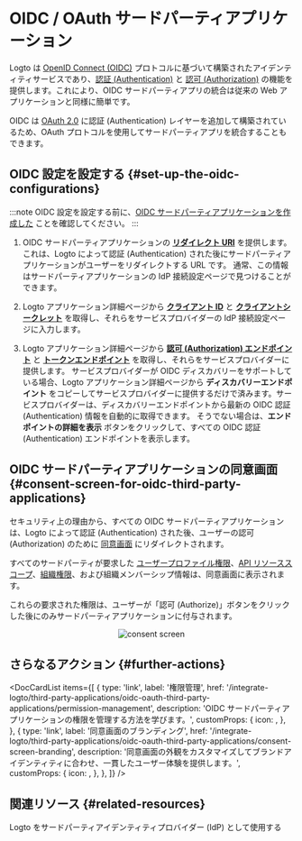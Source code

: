 

# OIDC / OAuth サードパーティアプリケーション

Logto は [OpenID Connect (OIDC)](https://auth.wiki/openid-connect) プロトコルに基づいて構築されたアイデンティティサービスであり、[認証 (Authentication)](https://auth.wiki/authentication) と [認可 (Authorization)](https://auth.wiki/authorization) の機能を提供します。これにより、OIDC サードパーティアプリの統合は従来の Web アプリケーションと同様に簡単です。

OIDC は [OAuth 2.0](https://auth.wiki/oauth-2.0) に認証 (Authentication) レイヤーを追加して構築されているため、OAuth プロトコルを使用してサードパーティアプリを統合することもできます。

## OIDC 設定を設定する \{#set-up-the-oidc-configurations}

:::note
OIDC 設定を設定する前に、[OIDC サードパーティアプリケーションを作成した](/quick-starts/third-party-oidc) ことを確認してください。
:::

1. OIDC サードパーティアプリケーションの [**リダイレクト URI**](/integrate-logto/application-data-structure#redirect-uris) を提供します。これは、Logto によって認証 (Authentication) された後にサードパーティアプリケーションがユーザーをリダイレクトする URL です。
   通常、この情報はサードパーティアプリケーションの IdP 接続設定ページで見つけることができます。

2. Logto アプリケーション詳細ページから [**クライアント ID**](/integrate-logto/application-data-structure#application-id) と [**クライアントシークレット**](/integrate-logto/application-data-structure#application-secret) を取得し、それらをサービスプロバイダーの IdP 接続設定ページに入力します。

3. Logto アプリケーション詳細ページから [**認可 (Authorization) エンドポイント**](/integrate-logto/application-data-structure#authorization-endpoint) と [**トークンエンドポイント**](/integrate-logto/application-data-structure#token-endpoint) を取得し、それらをサービスプロバイダーに提供します。
   サービスプロバイダーが OIDC ディスカバリーをサポートしている場合、Logto アプリケーション詳細ページから **ディスカバリーエンドポイント** をコピーしてサービスプロバイダーに提供するだけで済みます。サービスプロバイダーは、ディスカバリーエンドポイントから最新の OIDC 認証 (Authentication) 情報を自動的に取得できます。
   そうでない場合は、**エンドポイントの詳細を表示** ボタンをクリックして、すべての OIDC 認証 (Authentication) エンドポイントを表示します。

## OIDC サードパーティアプリケーションの同意画面 \{#consent-screen-for-oidc-third-party-applications}

セキュリティ上の理由から、すべての OIDC サードパーティアプリケーションは、Logto によって認証 (Authentication) された後、ユーザーの認可 (Authorization) のために [同意画面](/end-user-flows/consent-screen) にリダイレクトされます。

すべてのサードパーティが要求した [ユーザープロファイル権限](/integrate-logto/third-party-applications/oidc-oauth-third-party-applications/permission-management#user-permissions-user-profile-scopes)、[API リソーススコープ](/integrate-logto/third-party-applications/oidc-oauth-third-party-applications/permission-management#api-resource-permissions-api-resource-scopes)、[組織権限](/integrate-logto/third-party-applications/oidc-oauth-third-party-applications/permission-management#organization-permissions-organization-scopes)、および組織メンバーシップ情報は、同意画面に表示されます。

これらの要求された権限は、ユーザーが「認可 (Authorize)」ボタンをクリックした後にのみサードパーティアプリケーションに付与されます。

<center>
  <img src={ConsentScreen} alt="consent screen" width={500} />
</center>

## さらなるアクション \{#further-actions}

<DocCardList
  items={[
    {
      type: 'link',
      label: '権限管理',
      href: '/integrate-logto/third-party-applications/oidc-oauth-third-party-applications/permission-management',
      description: 'OIDC サードパーティアプリケーションの権限を管理する方法を学びます。',
      customProps: {
        icon: <AuthorizationIcon width={20} height={20} />,
      },
    },
    {
      type: 'link',
      label: '同意画面のブランディング',
      href: '/integrate-logto/third-party-applications/oidc-oauth-third-party-applications/consent-screen-branding',
      description:
        '同意画面の外観をカスタマイズしてブランドアイデンティティに合わせ、一貫したユーザー体験を提供します。',
      customProps: {
        icon: <CustomizationIcon width={20} height={20} />,
      },
    },
  ]}
/>

## 関連リソース \{#related-resources}

<Url href="https://blog.logto.io/logto-as-idp">
  Logto をサードパーティアイデンティティプロバイダー (IdP) として使用する
</Url>

